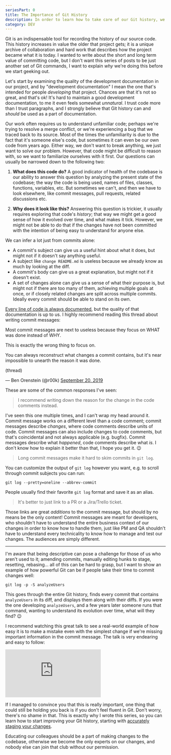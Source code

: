 ```yaml
---
seriesPart: 0
title: The Importance of Git History
description: In order to learn how to take care of our Git history, we first need to understand its short and long term value.
category: DEV
---
```


Git is an indispensable tool for recording the history of our source code. This history increases in value the older that project gets; it is a unique archive of collaboration and hard work that describes how the project became what it is today. I wanted to write about the short and long term value of committing code, but I don't want this series of posts to be just another set of Git commands, I want to explain _why_ we're doing this before we start geeking out.

Let's start by examining the quality of the development documentation in our project, and by "development documentation" I mean the one that's intended for people _developing_ that project. Chances are that it's not so great, and that's ok! It's hard to maintain a good development documentation, to me it even feels somewhat _unnatural_. I trust code more than I trust paragraphs, and I strongly believe that Git history can and _should_ be used as a part of documentation.

Our work often requires us to understand unfamiliar code; perhaps we're trying to resolve a merge conflict, or we're experiencing a bug that we traced back to its source. Most of the times the unfamiliarity is due to the fact that it's someone else's code, but sometimes it can even be our own code from years ago. Either way, we don't want to break anything, we just want to solve our problem. However, that code might be difficult to reason with, so we want to familiarize ourselves with it first. Our questions can usually be narrowed down to the following two:

  1. **What does this code do?** A good indicator of health of the codebase is our ability to answer this question by analyzing the present state of the codebase; the way the code is being used, names of files, classes, functions, variables, etc. But sometimes we can't, and then we have to look elsewhere, like commit messages, pull requests, related discussions etc.

  2. **Why does it look like this?** Answering this question is trickier, it usually requires exploring that code's _history_; that way we might get a good sense of how it evolved over time, and what makes it tick. However, we might not be able to do that if the changes have not been committed with the intention of being easy to understand for anyone else.

We can infer a lot just from commits alone:

  - A commit's subject can give us a useful hint about what it does, but might not if it doesn't say anything useful.
  - A subject like `change README.md` is useless because we already know as much by looking at the diff.
  - A commit's body can give us a great explanation, but might not if it doesn't exist.
  - A set of changes alone can give us a sense of what their purpose is, but might not if there are too many of them, achieving multiple goals at once, or if closely related changes are split across multiple commits. Ideally every commit should be able to stand on its own.

[Every line of code is always documented](https://mislav.net/2014/02/hidden-documentation/), but the quality of that documentation is up to us. I highly recommend reading this thread about writing commit messages:

<Tweet>
  Most commit messages are next to useless because they focus on WHAT was done instead of WHY.

  This is exactly the wrong thing to focus on.

  You can always reconstruct what changes a commit contains, but it's near impossible to unearth the reason it was done.

  (thread)

  — Ben Orenstein (@r00k) [September 20, 2019](https://twitter.com/r00k/status/1175100703829909505?ref_src=twsrc%5Etfw)
</Tweet>

These are some of the common responses I've seen:

  > I recommend writing down the reason for the change in the code comments instead.

I've seen this one multiple times, and I can't wrap my head around it. Commit message works on a different level than a code comment; commit messages describe _changes_, where code comments describe units of code. Commit messages can also include changes to code comments, but that's coincidental and not always applicable (e.g. bugfix). Commit messages describe what _happened_, code comments describe what _is_. I don't know how to explain it better than that, I hope you get it. 😉

  > Long commit messages make it hard to skim commits in `git log`.

You can customize the output of `git log` however you want, e.g. to scroll through commit subjects you can run:

```shell
git log --pretty=oneline --abbrev-commit
```

People usually find their favorite `git log` format and save it as an alias.

  > It's better to just link to a PR or a Jira/Trello ticket.

Those links are great _additions_ to the commit message, but should by no means be the only content! Commit messages are meant for developers, who shouldn't have to understand the entire business context of our changes in order to know how to handle them, just like PM and QA shouldn't have to understand every technicality to know how to manage and test our changes. The audiences are simply different.

---

I'm aware that being descriptive can pose a challenge for those of us who aren't used to it; amending commits, manually editing hunks to stage, resetting, rebasing... all of this can be hard to grasp, but I want to show an example of how powerful Git can be if people take their time to commit changes well:

```shell
git log -p -S analyzeUsers
```

This goes through the entire Git history, finds every commit that contains `analyzeUsers` in its diff, and displays them along with their diffs. If you were the one developing `analyzeUsers`, and a few years later someone runs that command, wanting to understand its evolution over time, what will they find? 😉

I recommend watching this great talk to see a real-world example of how easy it is to make a mistake even with the simplest change if we're missing important information in the commit message. The talk is very endearing and easy to follow:

<div className="aspect-w-[560] aspect-h-[315] mx-auto">
  <iframe className="rounded-lg" src="https://www.youtube.com/embed/1NoNTqank_U" frameBorder="0" allow="accelerometer; autoplay; clipboard-write; encrypted-media; gyroscope; picture-in-picture" allowFullScreen></iframe>
</div>

If I managed to convince you that this is really important, one thing that could still be holding you back is if you don't feel fluent in Git. Don't worry, there's no shame in that. This is exactly why I wrote this series, so you can learn how to start improving your Git history, starting with [accurately staging your changes](/blog/better-git-history/staging).

Educating our colleagues should be a part of making changes to the codebase, otherwise we become the only experts on our changes, and nobody else can join that club without our permission.
